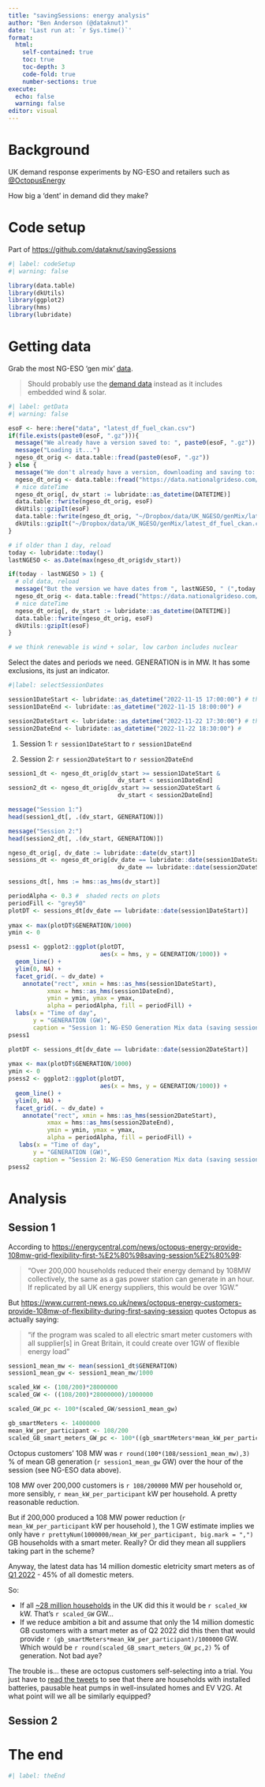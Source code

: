 ```yaml
---
title: "savingSessions: energy analysis"
author: "Ben Anderson (@dataknut)"
date: 'Last run at: `r Sys.time()`'
format: 
  html:
    self-contained: true
    toc: true
    toc-depth: 3
    code-fold: true
    number-sections: true
execute:
  echo: false
  warning: false
editor: visual
---
```


# Background

UK demand response experiments by NG-ESO and retailers such as [\@OctopusEnergy](https://twitter.com/SavingSessions)

How big a 'dent' in demand did they make?

# Code setup

Part of <https://github.com/dataknut/savingSessions>

```r
#| label: codeSetup
#| warning: false

library(data.table)
library(dkUtils)
library(ggplot2)
library(hms)
library(lubridate)

```

# Getting data

Grab the most NG-ESO 'gen mix' [data](https://data.nationalgrideso.com/carbon-intensity1/historic-generation-mix).

> Should probably use the [demand data](https://data.nationalgrideso.com/demand/historic-demand-data) instead as it includes embedded wind & solar.

```r
#| label: getData
#| warning: false

esoF <- here::here("data", "latest_df_fuel_ckan.csv")
if(file.exists(paste0(esoF, ".gz"))){
  message("We already have a version saved to: ", paste0(esoF, ".gz"))
  message("Loading it...")
  ngeso_dt_orig <- data.table::fread(paste0(esoF, ".gz"))
} else {
  message("We don't already have a version, downloading and saving to: ", esoF)
  ngeso_dt_orig <- data.table::fread("https://data.nationalgrideso.com/backend/dataset/88313ae5-94e4-4ddc-a790-593554d8c6b9/resource/f93d1835-75bc-43e5-84ad-12472b180a98/download/df_fuel_ckan.csv")
  # nice dateTime
  ngeso_dt_orig[, dv_start := lubridate::as_datetime(DATETIME)]
  data.table::fwrite(ngeso_dt_orig, esoF)
  dkUtils::gzipIt(esoF)
  data.table::fwrite(ngeso_dt_orig, "~/Dropbox/data/UK_NGESO/genMix/latest_df_fuel_ckan.csv") # save locally for future re-use
  dkUtils::gzipIt("~/Dropbox/data/UK_NGESO/genMix/latest_df_fuel_ckan.csv")
}

# if older than 1 day, reload
today <- lubridate::today()
lastNGESO <- as.Date(max(ngeso_dt_orig$dv_start))

if(today - lastNGESO > 1) {
  # old data, reload
  message("But the version we have dates from ", lastNGESO, " (",today - lastNGESO ," days ago), downloading latest...")
  ngeso_dt_orig <- data.table::fread("https://data.nationalgrideso.com/backend/dataset/88313ae5-94e4-4ddc-a790-593554d8c6b9/resource/f93d1835-75bc-43e5-84ad-12472b180a98/download/df_fuel_ckan.csv")
  # nice dateTime
  ngeso_dt_orig[, dv_start := lubridate::as_datetime(DATETIME)]
  data.table::fwrite(ngeso_dt_orig, esoF)
  dkUtils::gzipIt(esoF)
}

# we think renewable is wind + solar, low carbon includes nuclear
```

Select the dates and periods we need. GENERATION is in MW. It has some exclusions, its just an indicator.

```r
#|label: selectSessionDates

session1DateStart <- lubridate::as_datetime("2022-11-15 17:00:00") # the half-hour it starts
session1DateEnd <- lubridate::as_datetime("2022-11-15 18:00:00") # 

session2DateStart <- lubridate::as_datetime("2022-11-22 17:30:00") # the half-hour it starts
session2DateEnd <- lubridate::as_datetime("2022-11-22 18:30:00") # 
```

1.  Session 1: `r session1DateStart` to `r session1DateEnd`

2.  Session 2: `r session2DateStart` to `r session2DateEnd`

```r
session1_dt <- ngeso_dt_orig[dv_start >= session1DateStart & 
                               dv_start < session1DateEnd]
session2_dt <- ngeso_dt_orig[dv_start >= session2DateStart & 
                               dv_start < session2DateEnd]

message("Session 1:")
head(session1_dt[, .(dv_start, GENERATION)])

message("Session 2:")
head(session2_dt[, .(dv_start, GENERATION)])

ngeso_dt_orig[, dv_date := lubridate::date(dv_start)]
sessions_dt <- ngeso_dt_orig[dv_date == lubridate::date(session1DateStart) |
                               dv_date == lubridate::date(session2DateStart)]

sessions_dt[, hms := hms::as_hms(dv_start)]

periodAlpha <- 0.3 #  shaded rects on plots
periodFill <- "grey50"
plotDT <- sessions_dt[dv_date == lubridate::date(session1DateStart)]
                      
ymax <- max(plotDT$GENERATION/1000)
ymin <- 0

psess1 <- ggplot2::ggplot(plotDT, 
                          aes(x = hms, y = GENERATION/1000)) +
  geom_line() +
  ylim(0, NA) +
  facet_grid(. ~ dv_date) +
    annotate("rect", xmin = hms::as_hms(session1DateStart),
           xmax = hms::as_hms(session1DateEnd),
           ymin = ymin, ymax = ymax,
           alpha = periodAlpha, fill = periodFill) +
  labs(x = "Time of day",
       y = "GENERATION (GW)",
       caption = "Session 1: NG-ESO Generation Mix data (saving session marked)")
psess1

plotDT <- sessions_dt[dv_date == lubridate::date(session2DateStart)]
                      
ymax <- max(plotDT$GENERATION/1000)
ymin <- 0
psess2 <- ggplot2::ggplot(plotDT, 
                          aes(x = hms, y = GENERATION/1000)) +
  geom_line() +
  ylim(0, NA) +
  facet_grid(. ~ dv_date) +
    annotate("rect", xmin = hms::as_hms(session2DateStart),
           xmax = hms::as_hms(session2DateEnd),
           ymin = ymin, ymax = ymax,
           alpha = periodAlpha, fill = periodFill) +
   labs(x = "Time of day",
       y = "GENERATION (GW)",
       caption = "Session 2: NG-ESO Generation Mix data (saving session marked)")
psess2
```

# Analysis

## Session 1

According to <https://energycentral.com/news/octopus-energy-provide-108mw-grid-flexibility-first-%E2%80%98saving-session%E2%80%99>:

> "Over 200,000 households reduced their energy demand by 108MW collectively, the same as a gas power station can generate in an hour. If replicated by all UK energy suppliers, this would be over 1GW."

But <https://www.current-news.co.uk/news/octopus-energy-customers-provide-108mw-of-flexibility-during-first-saving-session> quotes Octopus as actually saying:

> "if the program was scaled to all electric smart meter customers with all supplier\[s\] in Great Britain, it could create over 1GW of flexible energy load"

```r
session1_mean_mw <- mean(session1_dt$GENERATION)
session1_mean_gw <- session1_mean_mw/1000

scaled_kW <- (108/200)*28000000
scaled_GW <- ((108/200)*28000000)/1000000

scaled_GW_pc <- 100*(scaled_GW/session1_mean_gw)

gb_smartMeters <- 14000000
mean_kW_per_participant <- 108/200
scaled_GB_smart_meters_GW_pc <- 100*((gb_smartMeters*mean_kW_per_participant)/1000000)/session1_mean_gw
```

Octopus customers' 108 MW was `r round(100*(108/session1_mean_mw),3)` % of mean GB generation (`r session1_mean_gw` GW) over the hour of the session (see NG-ESO data above).

108 MW over 200,000 customers is `r 108/200000` MW per household or, more sensibly, `r mean_kW_per_participant` kW per household. A pretty reasonable reduction.

But if 200,000 produced a 108 MW power reduction (`r mean_kW_per_participant` kW per household ), the 1 GW estimate implies we only have `r prettyNum(1000000/mean_kW_per_participant, big.mark = ",")` GB households with a smart meter. Really? Or did they mean all suppliers taking part in the scheme?

Anyway, the latest data has 14 million domestic eletricity smart meters as of [Q1 2022](https://assets.publishing.service.gov.uk/government/uploads/system/uploads/attachment_data/file/1099629/Q2_2022_Smart_Meters_Statistics_Report.pdf) - 45% of all domestic meters.

So:

-   If all [\~28 million households](https://www.ons.gov.uk/peoplepopulationandcommunity/birthsdeathsandmarriages/families/bulletins/familiesandhouseholds/2021) in the UK did this it would be `r scaled_kW` kW. That's `r scaled_GW` GW...
-   If we reduce ambition a bit and assume that only the 14 million domestic GB customers with a smart meter as of Q2 2022 did this then that would provide `r (gb_smartMeters*mean_kW_per_participant)/1000000` GW. Which would be `r round(scaled_GB_smart_meters_GW_pc,2)` % of generation. Not bad aye?

The trouble is... these are octopus customers self-selecting into a trial. You just have to [read the tweets](https://twitter.com/SavingSessions) to see that there are households with installed batteries, pausable heat pumps in well-insulated homes and EV V2G. At what point will we all be similarly equipped?

## Session 2

# The end

```r
#| label: theEnd
```

